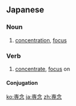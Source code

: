 ==Japanese==
{{ja-kanjitab|せん|ねん|yomi=on}}

===Noun===
{{ja-noun|せんねん}}

# [[concentration]], [[focus]]

===Verb===
{{ja-verb-suru|せんねん}}

# [[concentrate]], [[focus]] on
#: {{ja-usex|仕事に'''専念'''したい。|しごと に '''せんねん''' したい。|I would like to concentrate on my job.}}

====Conjugation====
{{ja-suru|せんねん}}

[[ko:専念]]
[[ja:専念]]
[[zh:専念]]